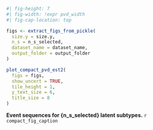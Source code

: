 :::{#suppfig-pvd_chosen_subtypes}

```r
#| fig-height: 7
#| fig-width: !expr pvd_width
#| fig-cap-location: top

figs <- extract_figs_from_pickle(
  size.y = size.y,
  n_s = n_s_selected,
  dataset_name = dataset_name,
  output_folder = output_folder
)

plot_compact_pvd_est2(
  figs = figs,
  show_uncert = TRUE,
  tile_height = 1,
  y_text_size = 6,
  title_size = 8
)
```

**Event sequences for {n_s_selected} latent subtypes.** `r compact_fig_caption`

:::
